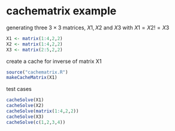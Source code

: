 cachematrix example
========================================================

generating three $3 \times 3$ matrices, $X1,X2$ and $X3$ with $X1 = X2 != X3$

```r
X1 <- matrix(1:4,2,2)
X2 <- matrix(1:4,2,2)
X3 <- matrix(2:5,2,2)
```

create a cache for inverse of matrix X1

```r
source("cachematrix.R")
makeCacheMatrix(X1)
```

test cases
```r
cacheSolve(X1)
cacheSolve(X2)
cacheSolve(matrix(1:4,2,2))
cacheSolve(X3)
cacheSolve(c(1,2,3,4))
```
